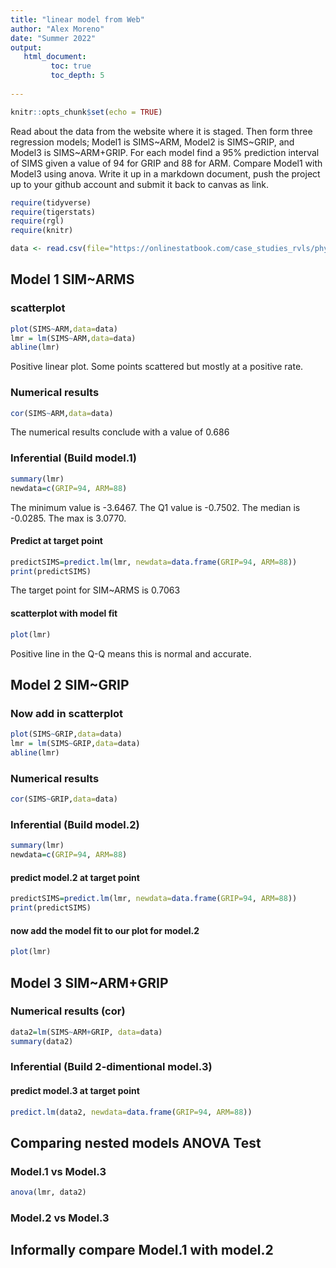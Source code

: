 ```yaml
---
title: "linear model from Web"
author: "Alex Moreno"
date: "Summer 2022"
output:
   html_document:
         toc: true
         toc_depth: 5
        
---
```


```r
knitr::opts_chunk$set(echo = TRUE)
```

Read about the data from the website where it is staged.  Then form three regression models; Model1 is SIMS~ARM, Model2 is SIMS~GRIP, and Model3 is SIMS~ARM+GRIP. For each model find a 95% prediction interval of SIMS given a value of 94  for GRIP and 88 for ARM. Compare Model1 with Model3 using anova. Write it up in a markdown document, push the project up to your github account and submit it back to canvas as link. 

 


```r
require(tidyverse)
require(tigerstats)
require(rgl)
require(knitr)

```

```r
data <- read.csv(file="https://onlinestatbook.com/case_studies_rvls/physical_strength/data.txt",sep="",header=TRUE)  

```

## Model 1 SIM~ARMS

### scatterplot

```r
plot(SIMS~ARM,data=data)
lmr = lm(SIMS~ARM,data=data)
abline(lmr)
```

Positive linear plot. Some points scattered but mostly at a positive rate.

### Numerical results

```r
cor(SIMS~ARM,data=data)
```
The numerical results conclude with a value of 0.686

### Inferential  (Build model.1)

```r
summary(lmr)
newdata=c(GRIP=94, ARM=88)
```

The minimum value is -3.6467. The Q1 value is -0.7502. The median is -0.0285. The max is 3.0770.

#### Predict at target point

```r
predictSIMS=predict.lm(lmr, newdata=data.frame(GRIP=94, ARM=88))
print(predictSIMS)
```

The target point for SIM~ARMS is 0.7063

#### scatterplot with model fit
  
```r
plot(lmr)
```

Positive line in the Q-Q means this is normal and accurate.

## Model 2 SIM~GRIP

### Now add in scatterplot

```r
plot(SIMS~GRIP,data=data)
lmr = lm(SIMS~GRIP,data=data)
abline(lmr)
```

### Numerical results 

```r
cor(SIMS~GRIP,data=data)
```


### Inferential  (Build model.2)

```r
summary(lmr)
newdata=c(GRIP=94, ARM=88)
```
  

#### predict model.2 at target point

```r
predictSIMS=predict.lm(lmr, newdata=data.frame(GRIP=94, ARM=88))
print(predictSIMS)
```


#### now add the model fit to our plot for model.2
  
```r
plot(lmr)
```

## Model 3 SIM~ARM+GRIP

### Numerical results (cor)

```r
data2=lm(SIMS~ARM+GRIP, data=data)
summary(data2)
```

  
### Inferential  (Build 2-dimentional model.3)

#### predict model.3 at target point

```r
predict.lm(data2, newdata=data.frame(GRIP=94, ARM=88))
```

  

## Comparing nested models ANOVA Test

### Model.1 vs Model.3

```r
anova(lmr, data2)
```


### Model.2 vs Model.3

## Informally compare Model.1 with model.2

